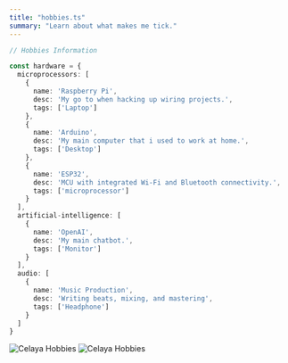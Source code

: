 ```yaml
---
title: "hobbies.ts"
summary: "Learn about what makes me tick."
---
```


```ts
// Hobbies Information

const hardware = {
  microprocessors: [
    {
      name: 'Raspberry Pi',
      desc: 'My go to when hacking up wiring projects.',
      tags: ['Laptop']
    },
    {
      name: 'Arduino',
      desc: 'My main computer that i used to work at home.',
      tags: ['Desktop']
    },
    {
      name: 'ESP32',
      desc: 'MCU with integrated Wi-Fi and Bluetooth connectivity.',
      tags: ['microprocessor']
    }
  ],
  artificial-intelligence: [
    {
      name: 'OpenAI',
      desc: 'My main chatbot.',
      tags: ['Monitor']
    }
  ],
  audio: [
    {
      name: 'Music Production',
      desc: 'Writing beats, mixing, and mastering',
      tags: ['Headphone']
    }
  ]
}
```
![Celaya Hobbies](/setup2.webp)
![Celaya Hobbies](/setup.webp)
